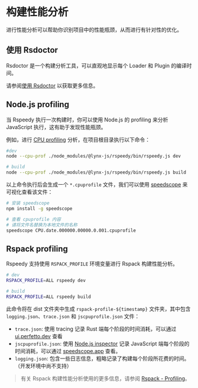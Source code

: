 # 构建性能分析

进行性能分析可以帮助你识别项目中的性能瓶颈，从而进行有针对性的优化。

## 使用 Rsdoctor

Rsdoctor 是一个构建分析工具，可以直观地显示每个 Loader 和 Plugin 的编译时间。

请参阅[使用 Rsdoctor](./use-rsdoctor) 以获取更多信息。

## Node.js profiling

当 Rspeedy 执行一次构建时，你可以使用 Node.js 的 profiling 来分析 JavaScript 执行，这有助于发现性能瓶颈。

例如，进行 [CPU profiling](https://nodejs.org/docs/v20.17.0/api/cli.html#--cpu-prof) 分析，在项目根目录执行以下命令：

```bash
#dev
node --cpu-prof ./node_modules/@lynx-js/rspeedy/bin/rspeedy.js dev

# build
node --cpu-prof ./node_modules/@lynx-js/rspeedy/bin/rspeedy.js build
```

以上命令执行后会生成一个 `*.cpuprofile` 文件，我们可以使用 [speedscope](https://github.com/jlfwong/speedscope) 来可视化查看该文件：

```bash
# 安装 speedscope
npm install -g speedscope

# 查看 cpuprofile 内容
# 请将文件名替换为本地文件的名称
speedscope CPU.date.000000.00000.0.001.cpuprofile
```

## Rspack profiling

Rspeedy 支持使用 `RSPACK_PROFILE` 环境变量进行 Rspack 构建性能分析。

```bash
# dev
RSPACK_PROFILE=ALL rspeedy dev

# build
RSPACK_PROFILE=ALL rspeedy build
```

此命令将在 dist 文件夹中生成 `rspack-profile-${timestamp}` 文件夹，其中包含 `logging.json`、`trace.json` 和 `jscpuprofile.json` 文件：

- `trace.json`: 使用 tracing 记录 Rust 端每个阶段的时间消耗，可以通过 [ui.perfetto.dev](https://ui.perfetto.dev/) 查看
- `jscpuprofile.json`: 使用 [Node.js inspector](https://nodejs.org/dist/latest-v18.x/docs/api/inspector.html) 记录 JavaScript 端每个阶段的时间消耗，可以通过 [speedscope.app](https://www.speedscope.app/) 查看。
- `logging.json`: 包含一些日志信息，粗略记录了构建每个阶段所花费的时间。（开发环境中尚不支持）

> 有关 Rspack 构建性能分析使用的更多信息，请参阅 [Rspack - Profiling](https://web-infra-dev.github.io/rspack-dev-guide/profiling/intro.html#profiling)。
